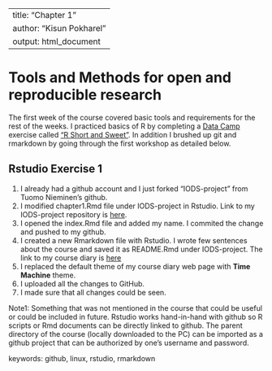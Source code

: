 
---
title: "Chapter 1"
author: "Kisun Pokharel"
output: html_document
---
# Tools and Methods for open and reproducible research

The first week of the course covered basic tools and requirements for the rest of the weeks. I practiced basics of R by completing a [Data Camp](datacamp.com) exercise called ["R Short and Sweet"](https://www.datacamp.com/courses/r-short-and-sweet). In addition I brushed up git and rmarkdown by going through the first workshop as detailed below.

## Rstudio Exercise 1

1. I already had a github account and I just forked "IODS-project" from Tuomo Nieminen's github. 
2. I modified chapter1.Rmd file under IODS-project in Rstudio. Link to my IODS-project repository is [here](https://github.com/kisun/IODS-project).
3. I opened the index.Rmd file and added my name. I commited the change and pushed to my github. 
4. I created a new Rmarkdown file with Rstudio. I wrote few sentences about the course and saved it as README.Rmd under IODS-project. The link to my course diary is [here](https://kisun.github.io/IODS-project/)
5. I replaced the default theme of my course diary web page with **Time Machine** theme.
6. I uploaded all the changes to GitHub.
7. I made sure that all changes could be seen.

Note1: Something that was not mentioned in the course that could be useful or could be included in future. Rstudio works hand-in-hand with github so R scripts or Rmd documents can be directly linked to github. The parent directory of the course (locally downloaded to the PC) can be imported as a github project that can be authorized by one's username and password.

keywords: github, linux, rstudio, rmarkdown 

